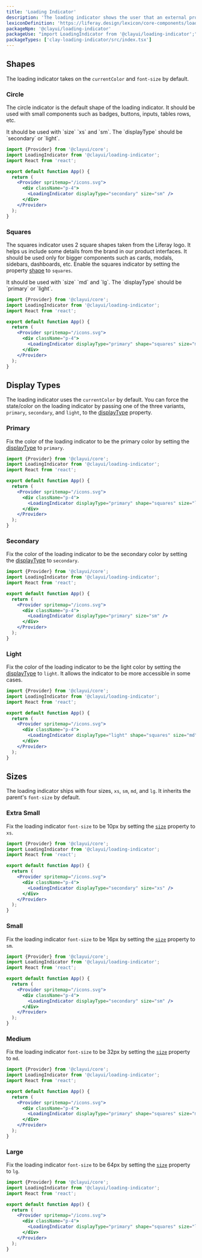 ```yaml
---
title: 'Loading Indicator'
description: 'The loading indicator shows the user that an external process, like a connection, is being executed.'
lexiconDefinition: 'https://liferay.design/lexicon/core-components/loading-indicator/'
packageNpm: '@clayui/loading-indicator'
packageUse: "import LoadingIndicator from '@clayui/loading-indicator';"
packageTypes: ['clay-loading-indicator/src/index.tsx']
---
```


## Shapes

The loading indicator takes on the `currentColor` and `font-size` by default.

### Circle

The circle indicator is the default shape of the loading indicator. It should be used with small components such as badges, buttons, inputs, tables rows, etc.

<div className="clay-site-alert alert alert-info">
  It should be used with `size` `xs` and `sm`. The `displayType` should be
  `secondary` or `light`.
</div>

```jsx preview
import {Provider} from '@clayui/core';
import LoadingIndicator from '@clayui/loading-indicator';
import React from 'react';

export default function App() {
  return (
    <Provider spritemap="/icons.svg">
      <div className="p-4">
        <LoadingIndicator displayType="secondary" size="sm" />
      </div>
    </Provider>
  );
}
```

### Squares

The squares indicator uses 2 square shapes taken from the Liferay logo. It helps us include some details from the brand in our product interfaces. It should be used only for bigger components such as cards, modals, sidebars, dashboards, etc. Enable the squares indicator by setting the property [shape](#api-shape) to `squares`.

<div className="clay-site-alert alert alert-info">
  It should be used with `size` `md` and `lg`. The `displayType` should be
  `primary` or `light`.
</div>

```jsx preview
import {Provider} from '@clayui/core';
import LoadingIndicator from '@clayui/loading-indicator';
import React from 'react';

export default function App() {
  return (
    <Provider spritemap="/icons.svg">
      <div className="p-4">
        <LoadingIndicator displayType="primary" shape="squares" size="md" />
      </div>
    </Provider>
  );
}
```

## Display Types

The loading indicator uses the `currentColor` by default. You can force the state/color on the loading indicator by passing one of the three variants, `primary`, `secondary`, and `light`, to the [displayType](#api-displayType) property.

### Primary

Fix the color of the loading indicator to be the primary color by setting the [displayType](#api-displayType) to `primary`.

```jsx preview
import {Provider} from '@clayui/core';
import LoadingIndicator from '@clayui/loading-indicator';
import React from 'react';

export default function App() {
  return (
    <Provider spritemap="/icons.svg">
      <div className="p-4">
        <LoadingIndicator displayType="primary" shape="squares" size="lg" />
      </div>
    </Provider>
  );
}
```

### Secondary

Fix the color of the loading indicator to be the secondary color by setting the [displayType](#api-displayType) to `secondary`.

```jsx preview
import {Provider} from '@clayui/core';
import LoadingIndicator from '@clayui/loading-indicator';
import React from 'react';

export default function App() {
  return (
    <Provider spritemap="/icons.svg">
      <div className="p-4">
        <LoadingIndicator displayType="primary" size="sm" />
      </div>
    </Provider>
  );
}
```

### Light

Fix the color of the loading indicator to be the light color by setting the [displayType](#api-displayType) to `light`. It allows the indicator to be more accessible in some cases.

```jsx preview
import {Provider} from '@clayui/core';
import LoadingIndicator from '@clayui/loading-indicator';
import React from 'react';

export default function App() {
  return (
    <Provider spritemap="/icons.svg">
      <div className="p-4">
        <LoadingIndicator displayType="light" shape="squares" size="md" />
      </div>
    </Provider>
  );
}
```

## Sizes

The loading indicator ships with four sizes, `xs`, `sm`, `md`, and `lg`. It inherits the parent's `font-size` by default.

### Extra Small

Fix the loading indicator `font-size` to be 10px by setting the [`size`](#api-size) property to `xs`.

```jsx preview
import {Provider} from '@clayui/core';
import LoadingIndicator from '@clayui/loading-indicator';
import React from 'react';

export default function App() {
  return (
    <Provider spritemap="/icons.svg">
      <div className="p-4">
        <LoadingIndicator displayType="secondary" size="xs" />
      </div>
    </Provider>
  );
}
```

### Small

Fix the loading indicator `font-size` to be 16px by setting the [`size`](#api-size) property to `sm`.

```jsx preview
import {Provider} from '@clayui/core';
import LoadingIndicator from '@clayui/loading-indicator';
import React from 'react';

export default function App() {
  return (
    <Provider spritemap="/icons.svg">
      <div className="p-4">
        <LoadingIndicator displayType="secondary" size="sm" />
      </div>
    </Provider>
  );
}
```

### Medium

Fix the loading indicator `font-size` to be 32px by setting the [`size`](#api-size) property to `md`.

```jsx preview
import {Provider} from '@clayui/core';
import LoadingIndicator from '@clayui/loading-indicator';
import React from 'react';

export default function App() {
  return (
    <Provider spritemap="/icons.svg">
      <div className="p-4">
        <LoadingIndicator displayType="primary" shape="squares" size="md" />
      </div>
    </Provider>
  );
}
```

### Large

Fix the loading indicator `font-size` to be 64px by setting the [`size`](#api-size) property to `lg`.

```jsx preview
import {Provider} from '@clayui/core';
import LoadingIndicator from '@clayui/loading-indicator';
import React from 'react';

export default function App() {
  return (
    <Provider spritemap="/icons.svg">
      <div className="p-4">
        <LoadingIndicator displayType="primary" shape="squares" size="lg" />
      </div>
    </Provider>
  );
}
```
